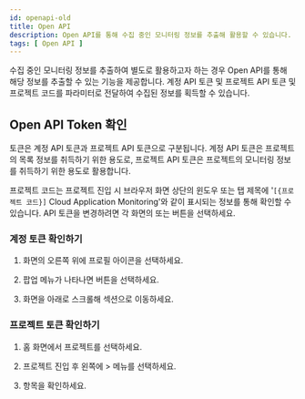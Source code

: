 ```yaml
---
id: openapi-old
title: Open API
description: Open API를 통해 수집 중인 모니터링 정보를 추출해 활용할 수 있습니다.
tags: [ Open API ]
---
```


수집 중인 모니터링 정보를 추출하여 별도로 활용하고자 하는 경우 Open API를 통해 해당 정보를 추출할 수 있는 기능을 제공합니다. 계정 API 토큰 및 프로젝트 API 토큰 및 프로젝트 코드를 파라미터로 전달하여 수집된 정보를 획득할 수 있습니다.

## Open API Token 확인

토큰은 계정 API 토큰과 프로젝트 API 토큰으로 구분됩니다. 계정 API 토큰은 프로젝트의 목록 정보를 취득하기 위한 용도로, 프로젝트 API 토큰은 프로젝트의 모니터링 정보를 취득하기 위한 용도로 활용합니다.

프로젝트 코드는 프로젝트 진입 시 브라우저 화면 상단의 윈도우 또는 탭 제목에 '`[{프로젝트 코드}]` Cloud Application Monitoring'와 같이 표시되는 정보를 통해 확인할 수 있습니다. API 토큰을 변경하려면 각 화면의 <Cmdname sid="reissue" className="uitext" /> 또는 <Cmdname sid="reissue_token" className="uitext" /> 버튼을 선택하세요.

### 계정 토큰 확인하기

1. 화면의 오른쪽 위에 프로필 아이콘을 선택하세요.

1. 팝업 메뉴가 나타나면 <Cmdname sid="MNU07360" className="uitext" /> 버튼을 선택하세요.

1. 화면을 아래로 스크롤해 <Cmdname sid="api_token" className="uitext" /> 섹션으로 이동하세요.

### 프로젝트 토큰 확인하기

1. 홈 화면에서 프로젝트를 선택하세요. 

1. 프로젝트 진입 후 왼쪽에 <Cmdname sid="management" className="uitext" /> > <Cmdname sid="project_management" className="uitext" /> 메뉴를 선택하세요.

1. <Cmdname sid="api_token" className="uitext" /> 항목을 확인하세요.